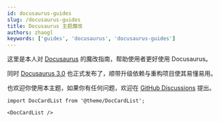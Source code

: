 ```yaml
---
id: docusaurus-guides
slug: /docusaurus-guides
title: Docusaurus 主题魔改
authors: zhaogl
keywords: ['guides', 'docusaurus', 'docusaurus-guides']
---
```


这里是本人对 [Docusaurus](https://docusaurus.io/) 的魔改指南，帮助使用者更好使用 Docusaurus。

同时 [Docusaurus 3.0](https://docusaurus.io/zh-CN/blog/releases/3.0) 也正式发布了，顺带升级依赖与重构项目使其易懂易用。

也欢迎你使用本主题，如果你有任何问题，欢迎在 [GitHub Discussions](https://github.com/zhaogl/blog/discussions) 提出。

```mdx-code-block
import DocCardList from '@theme/DocCardList';

<DocCardList />
```
